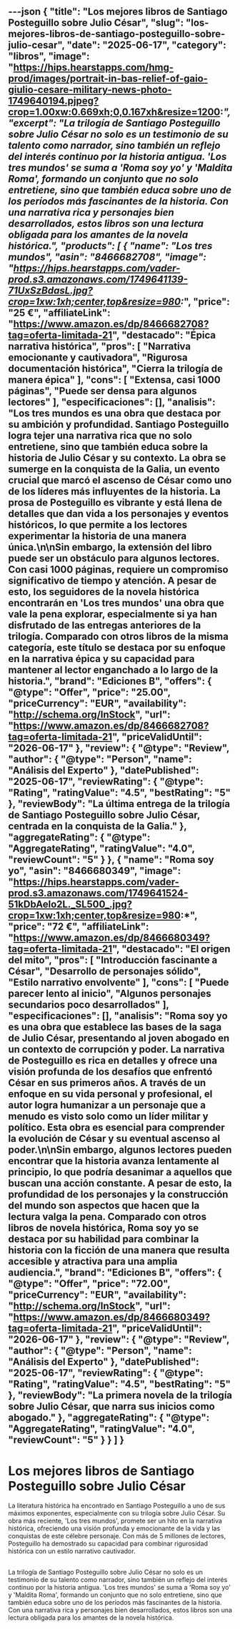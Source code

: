---json
{
  "title": "Los mejores libros de Santiago Posteguillo sobre Julio César",
  "slug": "los-mejores-libros-de-santiago-posteguillo-sobre-julio-cesar",
  "date": "2025-06-17",
  "category": "libros",
  "image": "https://hips.hearstapps.com/hmg-prod/images/portrait-in-bas-relief-of-gaio-giulio-cesare-military-news-photo-1749640194.pjpeg?crop=1.00xw:0.669xh;0,0.167xh&resize=1200:*",
  "excerpt": "La trilogía de Santiago Posteguillo sobre Julio César no solo es un testimonio de su talento como narrador, sino también un reflejo del interés continuo por la historia antigua. 'Los tres mundos' se suma a 'Roma soy yo' y 'Maldita Roma', formando un conjunto que no solo entretiene, sino que también educa sobre uno de los períodos más fascinantes de la historia. Con una narrativa rica y personajes bien desarrollados, estos libros son una lectura obligada para los amantes de la novela histórica.",
  "products": [
    {
      "name": "Los tres mundos",
      "asin": "8466682708",
      "image": "https://hips.hearstapps.com/vader-prod.s3.amazonaws.com/1749641139-71UxSzBdasL.jpg?crop=1xw:1xh;center,top&resize=980:*",
      "price": "25 €",
      "affiliateLink": "https://www.amazon.es/dp/8466682708?tag=oferta-limitada-21",
      "destacado": "Épica narrativa histórica",
      "pros": [
        "Narrativa emocionante y cautivadora",
        "Rigurosa documentación histórica",
        "Cierra la trilogía de manera épica"
      ],
      "cons": [
        "Extensa, casi 1000 páginas",
        "Puede ser densa para algunos lectores"
      ],
      "especificaciones": [],
      "analisis": "Los tres mundos es una obra que destaca por su ambición y profundidad. Santiago Posteguillo logra tejer una narrativa rica que no solo entretiene, sino que también educa sobre la historia de Julio César y su contexto. La obra se sumerge en la conquista de la Galia, un evento crucial que marcó el ascenso de César como uno de los líderes más influyentes de la historia. La prosa de Posteguillo es vibrante y está llena de detalles que dan vida a los personajes y eventos históricos, lo que permite a los lectores experimentar la historia de una manera única.\n\nSin embargo, la extensión del libro puede ser un obstáculo para algunos lectores. Con casi 1000 páginas, requiere un compromiso significativo de tiempo y atención. A pesar de esto, los seguidores de la novela histórica encontrarán en 'Los tres mundos' una obra que vale la pena explorar, especialmente si ya han disfrutado de las entregas anteriores de la trilogía. Comparado con otros libros de la misma categoría, este título se destaca por su enfoque en la narrativa épica y su capacidad para mantener al lector enganchado a lo largo de la historia.",
      "brand": "Ediciones B",
      "offers": {
        "@type": "Offer",
        "price": "25.00",
        "priceCurrency": "EUR",
        "availability": "http://schema.org/InStock",
        "url": "https://www.amazon.es/dp/8466682708?tag=oferta-limitada-21",
        "priceValidUntil": "2026-06-17"
      },
      "review": {
        "@type": "Review",
        "author": {
          "@type": "Person",
          "name": "Análisis del Experto"
        },
        "datePublished": "2025-06-17",
        "reviewRating": {
          "@type": "Rating",
          "ratingValue": "4.5",
          "bestRating": "5"
        },
        "reviewBody": "La última entrega de la trilogía de Santiago Posteguillo sobre Julio César, centrada en la conquista de la Galia."
      },
      "aggregateRating": {
        "@type": "AggregateRating",
        "ratingValue": "4.0",
        "reviewCount": "5"
      }
    },
    {
      "name": "Roma soy yo",
      "asin": "8466680349",
      "image": "https://hips.hearstapps.com/vader-prod.s3.amazonaws.com/1749641524-51kDbAelo2L._SL500_.jpg?crop=1xw:1xh;center,top&resize=980:*",
      "price": "72 €",
      "affiliateLink": "https://www.amazon.es/dp/8466680349?tag=oferta-limitada-21",
      "destacado": "El origen del mito",
      "pros": [
        "Introducción fascinante a César",
        "Desarrollo de personajes sólido",
        "Estilo narrativo envolvente"
      ],
      "cons": [
        "Puede parecer lento al inicio",
        "Algunos personajes secundarios poco desarrollados"
      ],
      "especificaciones": [],
      "analisis": "Roma soy yo es una obra que establece las bases de la saga de Julio César, presentando al joven abogado en un contexto de corrupción y poder. La narrativa de Posteguillo es rica en detalles y ofrece una visión profunda de los desafíos que enfrentó César en sus primeros años. A través de un enfoque en su vida personal y profesional, el autor logra humanizar a un personaje que a menudo es visto solo como un líder militar y político. Esta obra es esencial para comprender la evolución de César y su eventual ascenso al poder.\n\nSin embargo, algunos lectores pueden encontrar que la historia avanza lentamente al principio, lo que podría desanimar a aquellos que buscan una acción constante. A pesar de esto, la profundidad de los personajes y la construcción del mundo son aspectos que hacen que la lectura valga la pena. Comparado con otros libros de novela histórica, Roma soy yo se destaca por su habilidad para combinar la historia con la ficción de una manera que resulta accesible y atractiva para una amplia audiencia.",
      "brand": "Ediciones B",
      "offers": {
        "@type": "Offer",
        "price": "72.00",
        "priceCurrency": "EUR",
        "availability": "http://schema.org/InStock",
        "url": "https://www.amazon.es/dp/8466680349?tag=oferta-limitada-21",
        "priceValidUntil": "2026-06-17"
      },
      "review": {
        "@type": "Review",
        "author": {
          "@type": "Person",
          "name": "Análisis del Experto"
        },
        "datePublished": "2025-06-17",
        "reviewRating": {
          "@type": "Rating",
          "ratingValue": "4.5",
          "bestRating": "5"
        },
        "reviewBody": "La primera novela de la trilogía sobre Julio César, que narra sus inicios como abogado."
      },
      "aggregateRating": {
        "@type": "AggregateRating",
        "ratingValue": "4.0",
        "reviewCount": "5"
      }
    }
  ]
}
---

# Los mejores libros de Santiago Posteguillo sobre Julio César


La literatura histórica ha encontrado en Santiago Posteguillo a uno de sus máximos exponentes, especialmente con su trilogía sobre Julio César. Su obra más reciente, 'Los tres mundos', promete ser un hito en la narrativa histórica, ofreciendo una visión profunda y emocionante de la vida y las conquistas de este célebre personaje. Con más de 5 millones de lectores, Posteguillo ha demostrado su capacidad para combinar rigurosidad histórica con un estilo narrativo cautivador.

## 

<ProductRankingTable products={products} />

## 

<ProductDetailCard product={products[0]} index={0} />

<ProductDetailCard product={products[1]} index={1} />

## 

La trilogía de Santiago Posteguillo sobre Julio César no solo es un testimonio de su talento como narrador, sino también un reflejo del interés continuo por la historia antigua. 'Los tres mundos' se suma a 'Roma soy yo' y 'Maldita Roma', formando un conjunto que no solo entretiene, sino que también educa sobre uno de los períodos más fascinantes de la historia. Con una narrativa rica y personajes bien desarrollados, estos libros son una lectura obligada para los amantes de la novela histórica.
